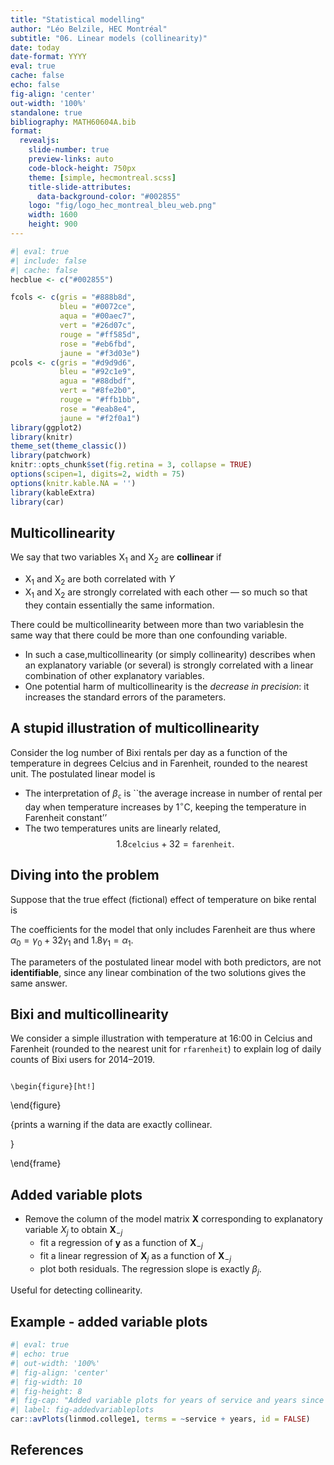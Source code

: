 ```yaml
---
title: "Statistical modelling"
author: "Léo Belzile, HEC Montréal"
subtitle: "06. Linear models (collinearity)"
date: today
date-format: YYYY
eval: true
cache: false
echo: false
fig-align: 'center'
out-width: '100%'
standalone: true
bibliography: MATH60604A.bib
format:
  revealjs:
    slide-number: true
    preview-links: auto
    code-block-height: 750px
    theme: [simple, hecmontreal.scss]
    title-slide-attributes:
      data-background-color: "#002855"
    logo: "fig/logo_hec_montreal_bleu_web.png"
    width: 1600
    height: 900
---
```



```r
#| eval: true
#| include: false
#| cache: false
hecblue <- c("#002855")

fcols <- c(gris = "#888b8d",
           bleu = "#0072ce",
           aqua = "#00aec7",
           vert = "#26d07c",
           rouge = "#ff585d",
           rose = "#eb6fbd",
           jaune = "#f3d03e")
pcols <- c(gris = "#d9d9d6",
           bleu = "#92c1e9",
           agua = "#88dbdf",
           vert = "#8fe2b0",
           rouge = "#ffb1bb",
           rose = "#eab8e4",
           jaune = "#f2f0a1")
library(ggplot2)
library(knitr)
theme_set(theme_classic())
library(patchwork)
knitr::opts_chunk$set(fig.retina = 3, collapse = TRUE)
options(scipen=1, digits=2, width = 75)
options(knitr.kable.NA = '')
library(kableExtra)
library(car)
```


## Multicollinearity

We say that two variables $\mathrm{X}_1$ and $\mathrm{X}_2$ are **collinear** if

- $\mathrm{X}_1$ and $\mathrm{X}_2$ are both correlated with $Y$
- $\mathrm{X}_1$ and $\mathrm{X}_2$ are strongly correlated with each other --- so much so that they contain essentially the same information.

There could be multicollinearity between more than two variables\ldots in the same way that there could be more than one confounding variable.

- In such a case,multicollinearity (or simply collinearity) describes when an explanatory variable (or several) is strongly correlated with a linear combination of other explanatory variables.
- One potential harm of multicollinearity is the *decrease in precision*: it increases the standard errors of the parameters. 

## A stupid illustration of multicollinearity

Consider the log number of Bixi rentals per day as a function of the temperature in degrees Celcius and in Farenheit, rounded to the nearest unit. The postulated linear model is 
\begin{align*}
\texttt{lognuser} = \beta_0 + \beta_{\texttt{c}} \texttt{celcius} + \beta_{\texttt{f}} \texttt{farenheit} + \varepsilon.
\end{align*}

- The interpretation of $\beta_{\texttt{c}}$ is ``the average increase in number of rental per day when temperature increases by $1{}^{\circ}$C, keeping the temperature in Farenheit constant''\ldots
- The two temperatures units are linearly related,
$$1.8 \texttt{celcius} + 32 = \texttt{farenheit}.$$

## Diving into the problem

Suppose that the true effect (fictional) effect of temperature on bike rental is 
 \begin{align*}
  \mathsf{E}(\texttt{lognuser} \mid \cdot) = \alpha_0+ \alpha_1 \texttt{celcius}.
 \end{align*}
 
The coefficients for the model that only includes Farenheit are thus
 \begin{align*}
  \mathsf{E}(\texttt{lognuser} \mid \cdot)= \gamma_0 + \gamma_1\texttt{farenheit},
 \end{align*}
 where $\alpha_0 = \gamma_0 + 32\gamma_1$ and $1.8\gamma_1 = \alpha_1$.


The parameters of the postulated linear model with both predictors, 
 \begin{align*}
 \texttt{lognuser} = \beta_0 + \beta_{\texttt{c}} \texttt{celcius} + \beta_{\texttt{f}} \texttt{farenheit} + \varepsilon,
\end{align*}
 are not **identifiable**, since any linear combination of the two solutions 
gives the same answer.

## Bixi and multicollinearity


We consider a simple illustration with temperature at 16:00 in Celcius and Farenheit (rounded to the nearest unit for $\texttt{rfarenheit}$) to explain log of daily counts of Bixi users for 2014--2019. 
 
```r


```
    \begin{figure}[ht!]
 \centering 
  \includegraphics[width = 0.49\textwidth]{img/c2/slides3-e20} 
  \includegraphics[width = 0.49\textwidth]{img/c2/slides3-e21}
 \end{figure}
 
   \begin{figure}[ht!]
 \centering 
  \includegraphics[width = 0.49\textwidth]{img/c2/slides3-e22} 
  \includegraphics[width = 0.49\textwidth]{img/c2/slides3-e23}
 \end{figure}
 {\footnotesize \SASlang prints a warning if the data are exactly collinear.
 \begin{quote}
 \textbf{Note}: The X'X matrix has been found to be singular, and a generalized inverse was used to solve the normal equations. Terms whose estimates are followed by the letter 'B' are not uniquely estimable.
 \end{quote}
 
 }


\end{frame}

\begin{frame}{Effects of collinearity}
Generally, collinearity has the following effects:
\bi
- The regression coefficients change drastically when new observations are included, or when we include/remove new covariates.
- The standard errors of the coefficients in the multiple regression model are very high, since the $\bs{\beta}$ cannot be precisely estimated.
- Consequently, the confidence intervals for these coefficients will be very wide.
- The individual parameters are not statistically significant, but the global $F$-test indicates some covariates are nevertheless relevant.
\ei
\end{frame}


\begin{frame}[fragile]
\frametitle{How do we detect collinearity or confounders?}
\bi
- If the variables are exactly collinear, \SASlang or \Rlang will drop redundant ones.
\bi 
- The variables that are not \textbf{perfectly} collinear (e.g., due to rounding) will not be captured by software and will cause issues.
\ei
- Look at the \textbf{linear correlation} between \alert{explanatory variables} and look at changes in estimated coefficients between regression models with and without a potential collinear variable.
- The problem is that, when more than two variables are collinear, detection is hard.
- One explanatory variable could be strongly correlated with a linear combination of other variables even though the individual correlations between the variables are not high. 
\ei
\end{frame}

\begin{frame}
\frametitle{Variance inflation factor}
\bi
- Another tool we can use is the variance inflation factor ($\mathsf{VIF}$); in \SASlang, use the option \texttt{vif} inside \texttt{proc reg}.
- For a given explanatory variable $\mathrm{X}_j$, its $\mathsf{VIF}$ is
\begin{align*}
\mathsf{VIF}(j)=\frac{1}{1-R^2(j)}
\end{align*}
where $R^2(j)$ is the $R^2$ of the model obtained by regressing $\mathrm{X}_j$ on all the other explanatory variables.
 - The tolerance factor, $\mathsf{TOL}=1-R^2(j)$, is the reciprocal of $\texttt{VIF}$.
\ei
\end{frame}
\begin{frame}
\frametitle{When is collinearity an issue?}
\bi
- $R^2(j)$ represents the proportion of the variance of $\mathrm{X}_j$ that is explained by all the other predictor variables.
- When is collinearity problematic? There is no general agreement, but practitioners typically choose an arbitrary cutoff (rule of thumb)
\bi 
- $\mathsf{VIF}(j) > 4$ or $\mathsf{TOL} < 0.25$ implies that $R^2(j) >0.75$
- $\mathsf{VIF}(j) > 5$ or $\mathsf{TOL} < 0.2$ implies that $R^2(j) >0.8$
- $\mathsf{VIF}(j) > 10$ or $\mathsf{TOL} < 0.1$  implies that $R^2(j) >0.9$
\ei
\ei
\end{frame}






\begin{frame}
 \frametitle{Observations for Bixi multicollinearity example}
 \bi 
 - The value of the $F$ statistic for the global significance for the simple linear model with Celcius (not reported) is $1292$ with associated $p$-value less than $0.0001$, suggesting that temperature is statistically significant ($5$\% increase in number of users for each increase of $1^{\circ}$C).
 - Yet, when we include both Celcius and Farenheit (rounded), the individual coefficients are not significant anymore at the 5\% level.
 - Moreover, the sign of \texttt{rfarenheit} change relative to that of \texttt{farenheit}!
  - Note that the standard errors for Celcius are $48$ times bigger when including the two covariates.
 - The variance inflation factors of both \texttt{rfarenheit} and \texttt{celcius} are enormous ($2454.68$), suggesting identifiability issues. 
\ei
\end{frame}
\begin{frame}[fragile]
 \frametitle{Added-variable plots for Bixi multicollinearity example}
 
 \begin{figure}
  \centering 
  \includegraphics[width = \textwidth]{img/c2/03-linreg-avplot_temp.pdf}
 \end{figure}

\end{frame}

## Added variable plots

- Remove the column of the model matrix $\mathbf{X}$ corresponding to explanatory variable $X_j$ to obtain $\mathbf{X}_{-j}$
  - fit a regression of $\boldsymbol{y}$ as a function of $\mathbf{X}_{-j}$
  - fit a linear regression of $\boldsymbol{X}_j$ as a function of $\mathbf{X}_{-j}$
  - plot both residuals. The regression slope is exactly $\beta_j$.

Useful for detecting collinearity. 

## Example - added variable plots

```r
#| eval: true
#| echo: true
#| out-width: '100%'
#| fig-align: 'center'
#| fig-width: 10
#| fig-height: 8
#| fig-cap: "Added variable plots for years of service and years since PhD. Both are collinear and show no relationship once either is included."
#| label: fig-addedvariableplots
car::avPlots(linmod.college1, terms = ~service + years, id = FALSE)
```

## References

